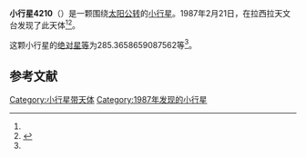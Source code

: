 {{Infobox planet
| bgcolour = #FFFFC0
| name = 4210 Isobelthompson
| symbol = 
| image = 
| caption = 
| discovery = yes
| discovery_ref = 
| discoverer = {{link-en|亨利·德波鸿诺|Henri Debehogne}}
| discovery_site = [[拉西拉天文台|拉西拉天文台]] 
| discovered = 1987年2月21日
| designations = yes
| mp_name = 
| named_after = 
| alt_names = 1987 DY5/ 1951 EL / 1979 QZ5 / 1982 DE5 / 1982 DJ6
| mp_category = [[主带小行星|主带小行星]]
| orbit_ref = <ref name="a">[http://ssd.jpl.nasa.gov/sbdb.cgi?sstr=4210 4210 Isobelthompson] {{Wayback|url=http://ssd.jpl.nasa.gov/sbdb.cgi?sstr=4210 |date=20201124004338 }}，小行星數據庫瀏覽器（JPL Small-Body Database Browser）－[[美国国家航空航天局|美国国家航空航天局]]喷气推进实验室</ref>
| epoch = 2456400.5 (2013年4月18日更新)
| aphelion = {{convert|3.22087605876892|AU|km|3|abbr=on|lk=out}}
| perihelion = {{convert|2.755326887750476|AU|km|3|abbr=on}}
| semimajor = {{convert|2.988101473259698|AU|km|3|abbr=on}}
| eccentricity = 0.077900496
| period = 1886.650432 [[日|日]]<br />5.17[[儒略年|儒略年]]
| avg_speed = 
| inclination = 10.4407664388023
| asc_node = 159.9271168082457
| mean_anomaly = 
| arg_peri = 285.3658659087562
| satellites = 
| physical_characteristics = yes
| dimensions = 
| mass = 
| density = 
| surface_grav = 
| escape_velocity = 
| sidereal_day = 
| axial_tilt = 
| pole_ecliptic_lat = 
| pole_ecliptic_lon = 
| albedo = 
| temperatures= 
| temp_name1 = 
| mean_temp_1 = 
| max_temp_1 = 
| temp_name2 = 
| max_temp_2 = 
| spectral_type = 
| abs_magnitude = 285.3658659087562
}}

'''小行星4210'''（{{lang-en|4210 Isobelthompson}}）是一颗围绕[[太阳|太阳]][[公转|公转]]的[[小行星|小行星]]。1987年2月21日，{{link-en|亨利·德波鸿诺|Henri Debehogne}}在拉西拉天文台发现了此天体<ref name="a" /><ref>{{cite news|title=小行星列表|url=http://cfa-www.harvard.edu/iau/lists/NumberedMPs.txt|accessdate=2013-07-08|newspaper=哈佛大学|archive-date=2008-05-17|archive-url=https://web.archive.org/web/20080517010638/http://cfa-www.harvard.edu/iau/lists/NumberedMPs.txt|dead-url=no}}</ref>。

这颗小行星的[[绝对星等|绝对星等]]为285.3658659087562等<ref name="a" />。

==参考文献==
{{reflist}}
{{Minor Planet Number|[[小行星4209|小行星4209]]|[[小行星4211|小行星4211]]}}

{{小天体}}

[[Category:小行星带天体|Category:小行星带天体]]
[[Category:1987年发现的小行星|Category:1987年发现的小行星]]

{{asteroid-stub}}